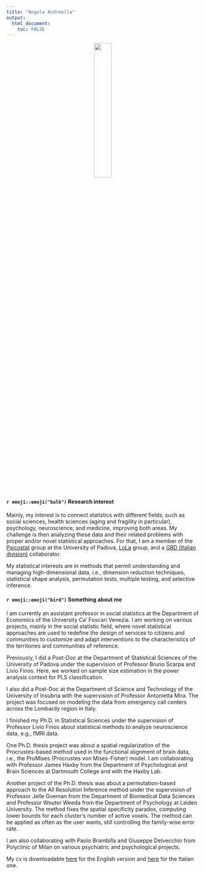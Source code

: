 ```yaml
---
title: "Angela Andreella"
output: 
  html_document:
    toc: FALSE
---
```


<center>

![](avatar.jpg){width=30%}

</center>


#### `r emoji::emoji("bulb")` Research interest

Mainly, my interest is to connect statistics with different fields, such as social sciences, health sciences (aging and fragility in particular), psychology, neuroscience, and medicine, improving both areas. My challenge is then analyzing these data and their related problems with proper and/or novel statistical approaches. For that, I am a member of the [Psicostat](http://ip146179.psy.unipd.it/psicostat/web/) group at the University of Padova, [LoLa](https://lola.projects.unibz.it/?page_id=367&lang=it) group, and a [GBD (Italian division)](https://www.italian-gbd-initiative.it/) collaborator.

My statistical interests are in methods that permit understanding and managing high-dimensional data, i.e., dimension reduction techniques, statistical shape analysis, permutation tests, multiple testing, and selective inference.

#### `r emoji::emoji("bird")` Something about me

I am currently an assistant professor in social statistics at the Department of Economics of the University Ca’ Foscari Venezia. I am working on various projects, mainly in the social statistic field, where novel statistical approaches are used to redefine the design of services to citizens and communities to customize and adapt interventions to the characteristics of the territories and communities of reference.

Previously, I did a Post-Doc at the Department of Statistical Sciences of the University of Padova under the supervision of Professor Bruno Scarpa and Livio Finos. Here, we worked on sample size estimation in the power analysis context for PLS classification.

I also did a Post-Doc at the Department of Science and Technology of the University of Insubria with the supervision of Professor Antonietta Mira. The project was focused on modeling the data from emergency call centers across the Lombardy region in Italy.

I finished my Ph.D. in Statistical Sciences under the supervision of Professor Livio Finos about statistical methods to analyze neuroscience data, e.g., fMRI data.

One Ph.D. thesis project was about a spatial regularization of the Procrustes-based method used in the functional alignment of brain data, i.e., the ProMises (Procrustes von Mises-Fisher) model. I am collaborating with Professor James Haxby from the Department of Psychological and Brain Sciences at Dartmouth College and with the Haxby Lab.

Another project of the Ph.D. thesis was about a permutation-based approach to the All Resolution Inference method under the supervision of Professor Jelle Goeman from the Department of Biomedical Data Sciences and Professor Wouter Weeda from the Department of Psychology at Leiden University. The method fixes the spatial specificity paradox, computing lower bounds for each cluster’s number of active voxels. The method can be applied as often as the user wants, still controlling the family-wise error rate.

I am also collaborating with Paolo Brambilla and Giuseppe Delvecchio from Polyclinic of Milan on various psychiatric and psychological projects.

My cv is downloadable [here](cv.pdf) for the English version and [here](cv.pdf) for the Italian one.

